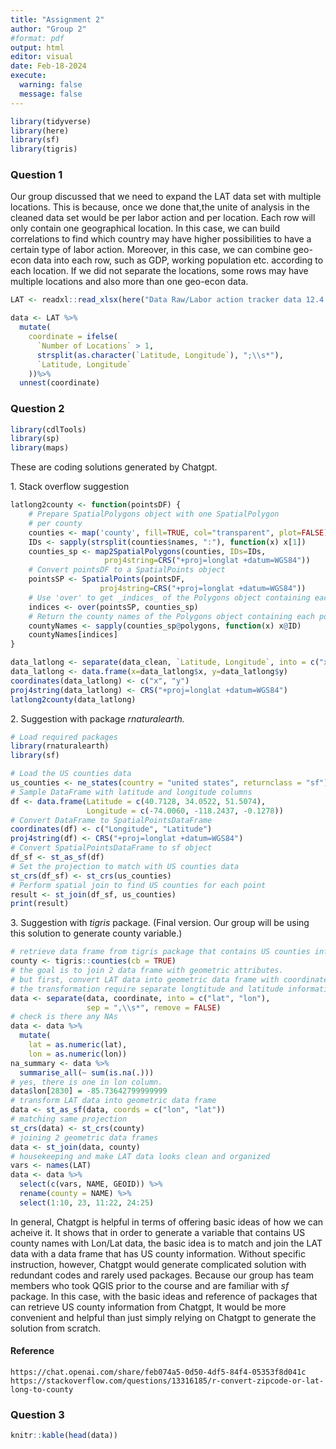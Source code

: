 ```yaml
---
title: "Assignment 2"
author: "Group 2"
#format: pdf
output: html
editor: visual
date: Feb-18-2024
execute: 
  warning: false
  message: false
---
```


```r
library(tidyverse)
library(here)
library(sf)
library(tigris)
```

### Question 1

Our group discussed that we need to expand the LAT data set with multiple locations. This is because, once we done that,the unite of analysis in the cleaned data set would be per labor action and per location. Each row will only contain one geographical location. In this case, we can build correlations to find which country may have higher possibilities to have a certain type of labor action. Moreover, in this case, we can combine geo-econ data into each row, such as GDP, working population etc. according to each location. If we did not separate the locations, some rows may have multiple locations and also more than one geo-econ data.

```r
LAT <- readxl::read_xlsx(here("Data Raw/Labor action tracker data 12.4.23.xlsx"))

data <- LAT %>%
  mutate(
    coordinate = ifelse(
      `Number of Locations` > 1,
      strsplit(as.character(`Latitude, Longitude`), ";\\s*"),
      `Latitude, Longitude`
    ))%>%  
  unnest(coordinate)
```

### Question 2

```r
library(cdlTools)
library(sp)
library(maps)
```

These are coding solutions generated by Chatgpt.

1\. Stack overflow suggestion

```r
latlong2county <- function(pointsDF) {
    # Prepare SpatialPolygons object with one SpatialPolygon
    # per county
    counties <- map('county', fill=TRUE, col="transparent", plot=FALSE)
    IDs <- sapply(strsplit(counties$names, ":"), function(x) x[1])
    counties_sp <- map2SpatialPolygons(counties, IDs=IDs,
                     proj4string=CRS("+proj=longlat +datum=WGS84"))
    # Convert pointsDF to a SpatialPoints object 
    pointsSP <- SpatialPoints(pointsDF, 
                    proj4string=CRS("+proj=longlat +datum=WGS84"))
    # Use 'over' to get _indices_ of the Polygons object containing each point 
    indices <- over(pointsSP, counties_sp)
    # Return the county names of the Polygons object containing each point
    countyNames <- sapply(counties_sp@polygons, function(x) x@ID)
    countyNames[indices]
}

data_latlong <- separate(data_clean, `Latitude, Longitude`, into = c("x", "y"), sep = ",", convert = TRUE)
data_latlong <- data.frame(x=data_latlong$x, y=data_latlong$y)
coordinates(data_latlong) <- c("x", "y")
proj4string(data_latlong) <- CRS("+proj=longlat +datum=WGS84")
latlong2county(data_latlong)
```

2\. Suggestion with package *rnaturalearth.*

```r
# Load required packages
library(rnaturalearth)
library(sf)

# Load the US counties data
us_counties <- ne_states(country = "united states", returnclass = "sf")
# Sample DataFrame with latitude and longitude columns
df <- data.frame(Latitude = c(40.7128, 34.0522, 51.5074),
                 Longitude = c(-74.0060, -118.2437, -0.1278))
# Convert DataFrame to SpatialPointsDataFrame
coordinates(df) <- c("Longitude", "Latitude")
proj4string(df) <- CRS("+proj=longlat +datum=WGS84")
# Convert SpatialPointsDataFrame to sf object
df_sf <- st_as_sf(df)
# Set the projection to match with US counties data
st_crs(df_sf) <- st_crs(us_counties)
# Perform spatial join to find US counties for each point
result <- st_join(df_sf, us_counties)
print(result)
```

3\. Suggestion with *tigris* package. (Final version. Our group will be using this solution to generate county variable.)

```r
# retrieve data frame from tigris package that contains US counties infomation and geometric data
county <- tigris::counties(cb = TRUE)
# the goal is to join 2 data frame with geometric attributes.
# but first, convert LAT data into geometric data frame with coordinates
# the transformation require separate longtitude and latitude information
data <- separate(data, coordinate, into = c("lat", "lon"), 
                 sep = ",\\s*", remove = FALSE)
# check is there any NAs 
data <- data %>%
  mutate(
    lat = as.numeric(lat),
    lon = as.numeric(lon))
na_summary <- data %>%
  summarise_all(~ sum(is.na(.)))
# yes, there is one in lon column. 
data$lon[2830] = -85.73642799999999
# transform LAT data into geometric data frame
data <- st_as_sf(data, coords = c("lon", "lat"))
# matching same projection
st_crs(data) <- st_crs(county)
# joining 2 geometric data frames
data <- st_join(data, county)
# housekeeping and make LAT data looks clean and organized
vars <- names(LAT)
data <- data %>%
  select(c(vars, NAME, GEOID)) %>%
  rename(county = NAME) %>%
  select(1:10, 23, 11:22, 24:25)
```

In general, Chatgpt is helpful in terms of offering basic ideas of how we can acheive it. It shows that in order to generate a variable that contains US county names with Lon/Lat data, the basic idea is to match and join the LAT data with a data frame that has US county information. Without specific instruction, however, Chatgpt would generate complicated solution with redundant codes and rarely used packages. Because our group has team members who took QGIS prior to the course and are familiar with *sf* package. In this case, with the basic ideas and reference of packages that can retrieve US county information from Chatgpt, It would be more convenient and helpful than just simply relying on Chatgpt to generate the solution from scratch.

#### Reference

`https://chat.openai.com/share/feb074a5-0d50-4df5-84f4-05353f8d041c` `https://stackoverflow.com/questions/13316185/r-convert-zipcode-or-lat-long-to-county`

### Question 3

```r
knitr::kable(head(data))
```
